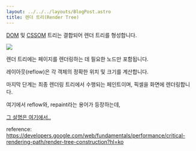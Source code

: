 ```yaml
---
layout: ../../../layouts/BlogPost.astro
title: 렌더 트리(Render Tree)
---
```


[DOM](dom.md) 및 [CSSOM](cssom.md) 트리는 결합되어 렌더 트리를 형성합니다.

![](https://developers.google.com/web/fundamentals/performance/critical-rendering-path/images/render-tree-construction.png?hl=ko)

렌더 트리에는 페이지를 렌더링하는 데 필요한 노드만 포함됩니다.

레이아웃(reflow)은 각 객체의 정확한 위치 및 크기를 계산합니다.

마지막 단계는 최종 렌더링 트리에서 수행되는 페인트이며, 픽셀을 화면에 렌더링합니다.

여기에서 reflow와, repaint라는 용어가 등장하는데,

[그 설명은 여기에서..](reflow-repaint.md)

reference: https://developers.google.com/web/fundamentals/performance/critical-rendering-path/render-tree-construction?hl=ko

